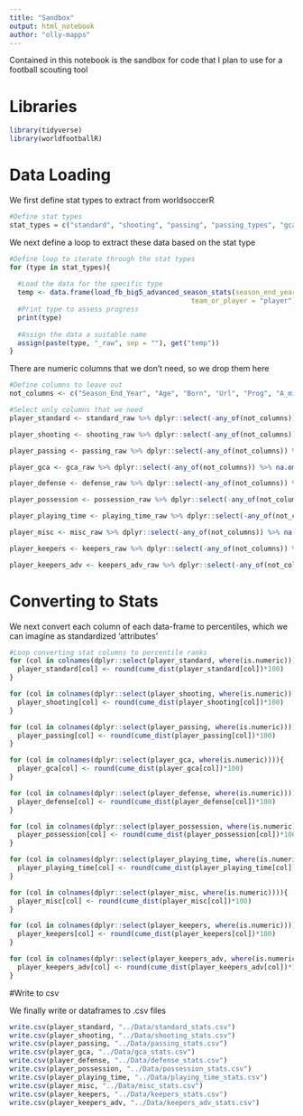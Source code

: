 ```yaml
---
title: "Sandbox"
output: html_notebook
author: "olly-mapps"
---
```


Contained in this notebook is the sandbox for code that I plan to use for a football scouting tool 


# Libraries
```r
library(tidyverse)
library(worldfootballR)
```

# Data Loading

We first define stat types to extract from worldsoccerR

```r
#Define stat types
stat_types = c("standard", "shooting", "passing", "passing_types", "gca", "defense", "possession", "playing_time", "misc", "keepers", "keepers_adv")
```

We next define a loop to extract these data based on the stat type

```r
#Define loop to iterate through the stat types
for (type in stat_types){
  
  #Load the data for the specific type
  temp <- data.frame(load_fb_big5_advanced_season_stats(season_end_year = 2023, stat_type = type, 
                                             team_or_player = "player"))
  #Print type to assess progress
  print(type)
  
  #Assign the data a suitable name
  assign(paste(type, "_raw", sep = ""), get("temp"))
}
```

There are numeric columns that we don't need, so we drop them here

```r
#Define columns to leave out 
not_columns <- c("Season_End_Year", "Age", "Born", "Url", "Prog", "A_minus_xA")

#Select only columns that we need
player_standard <- standard_raw %>% dplyr::select(-any_of(not_columns)) %>% na.omit(.)

player_shooting <- shooting_raw %>% dplyr::select(-any_of(not_columns)) %>% na.omit(.)

player_passing <- passing_raw %>% dplyr::select(-any_of(not_columns)) %>% na.omit(.)

player_gca <- gca_raw %>% dplyr::select(-any_of(not_columns)) %>% na.omit(.)

player_defense <- defense_raw %>% dplyr::select(-any_of(not_columns)) %>% na.omit(.)

player_possession <- possession_raw %>% dplyr::select(-any_of(not_columns)) %>% na.omit(.)

player_playing_time <- playing_time_raw %>% dplyr::select(-any_of(not_columns)) %>% na.omit(.)

player_misc <- misc_raw %>% dplyr::select(-any_of(not_columns)) %>% na.omit(.)

player_keepers <- keepers_raw %>% dplyr::select(-any_of(not_columns)) %>% na.omit(.)

player_keepers_adv <- keepers_adv_raw %>% dplyr::select(-any_of(not_columns)) %>% na.omit(.)
```

# Converting to Stats

We next convert each column of each data-frame to percentiles, which we can imagine as standardized
'attributes'

```r

#Loop converting stat columns to percentile ranks
for (col in colnames(dplyr::select(player_standard, where(is.numeric)))){
  player_standard[col] <- round(cume_dist(player_standard[col])*100)
}

for (col in colnames(dplyr::select(player_shooting, where(is.numeric)))){
  player_shooting[col] <- round(cume_dist(player_shooting[col])*100)
}

for (col in colnames(dplyr::select(player_passing, where(is.numeric)))){
  player_passing[col] <- round(cume_dist(player_passing[col])*100)
}

for (col in colnames(dplyr::select(player_gca, where(is.numeric)))){
  player_gca[col] <- round(cume_dist(player_gca[col])*100)
}

for (col in colnames(dplyr::select(player_defense, where(is.numeric)))){
  player_defense[col] <- round(cume_dist(player_defense[col])*100)
}

for (col in colnames(dplyr::select(player_possession, where(is.numeric)))){
  player_possession[col] <- round(cume_dist(player_possession[col])*100)
}

for (col in colnames(dplyr::select(player_playing_time, where(is.numeric)))){
  player_playing_time[col] <- round(cume_dist(player_playing_time[col])*100)
}

for (col in colnames(dplyr::select(player_misc, where(is.numeric)))){
  player_misc[col] <- round(cume_dist(player_misc[col])*100)
}

for (col in colnames(dplyr::select(player_keepers, where(is.numeric)))){
  player_keepers[col] <- round(cume_dist(player_keepers[col])*100)
}

for (col in colnames(dplyr::select(player_keepers_adv, where(is.numeric)))){
  player_keepers_adv[col] <- round(cume_dist(player_keepers_adv[col])*100)
}
```

#Write to csv

We finally write or dataframes to .csv files

```r
write.csv(player_standard, "../Data/standard_stats.csv")
write.csv(player_shooting, "../Data/shooting_stats.csv")
write.csv(player_passing, "../Data/passing_stats.csv")
write.csv(player_gca, "../Data/gca_stats.csv")
write.csv(player_defense, "../Data/defense_stats.csv")
write.csv(player_possession, "../Data/possession_stats.csv")
write.csv(player_playing_time, "../Data/playing_time_stats.csv")
write.csv(player_misc, "../Data/misc_stats.csv")
write.csv(player_keepers, "../Data/keepers_stats.csv")
write.csv(player_keepers_adv, "../Data/keepers_adv_stats.csv")
```

